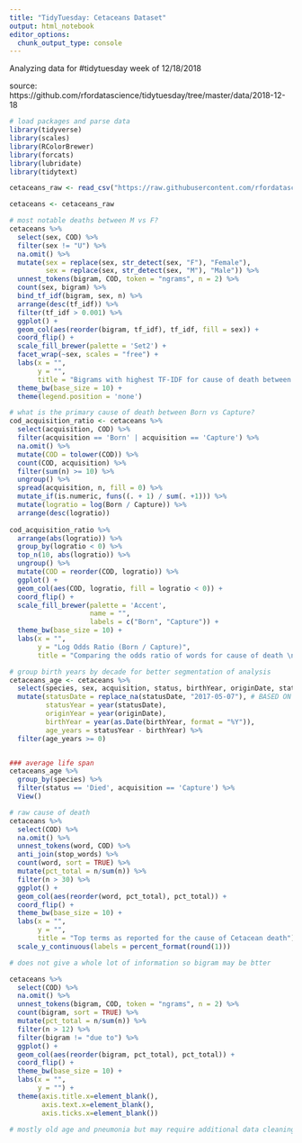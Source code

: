 ```yaml
---
title: "TidyTuesday: Cetaceans Dataset"
output: html_notebook
editor_options: 
  chunk_output_type: console
---
```


Analyzing data for #tidytuesday week of 12/18/2018

source: https://github.com/rfordatascience/tidytuesday/tree/master/data/2018-12-18

```r
# load packages and parse data
library(tidyverse)
library(scales)
library(RColorBrewer)
library(forcats)
library(lubridate)
library(tidytext)

cetaceans_raw <- read_csv("https://raw.githubusercontent.com/rfordatascience/tidytuesday/master/data/2018-12-18/allCetaceanData.csv")

cetaceans <- cetaceans_raw
```



```r
# most notable deaths between M vs F?
cetaceans %>% 
  select(sex, COD) %>%
  filter(sex != "U") %>%
  na.omit() %>%
  mutate(sex = replace(sex, str_detect(sex, "F"), "Female"), 
         sex = replace(sex, str_detect(sex, "M"), "Male")) %>%
  unnest_tokens(bigram, COD, token = "ngrams", n = 2) %>%
  count(sex, bigram) %>%
  bind_tf_idf(bigram, sex, n) %>%
  arrange(desc(tf_idf)) %>%
  filter(tf_idf > 0.001) %>%
  ggplot() +
  geom_col(aes(reorder(bigram, tf_idf), tf_idf, fill = sex)) +
  coord_flip() +
  scale_fill_brewer(palette = 'Set2') +
  facet_wrap(~sex, scales = "free") +
  labs(x = "",
       y = "",
       title = "Bigrams with highest TF-IDF for cause of death between Female and Male Cetacean (reported)") +
  theme_bw(base_size = 10) +
  theme(legend.position = 'none')

```



```r
# what is the primary cause of death between Born vs Capture?
cod_acquisition_ratio <- cetaceans %>%
  select(acquisition, COD) %>%
  filter(acquisition == 'Born' | acquisition == 'Capture') %>%
  na.omit() %>%
  mutate(COD = tolower(COD)) %>%
  count(COD, acquisition) %>%
  filter(sum(n) >= 10) %>%
  ungroup() %>%
  spread(acquisition, n, fill = 0) %>%
  mutate_if(is.numeric, funs((. + 1) / sum(. +1))) %>%
  mutate(logratio = log(Born / Capture)) %>%
  arrange(desc(logratio))
  
cod_acquisition_ratio %>%
  arrange(abs(logratio)) %>%
  group_by(logratio < 0) %>%
  top_n(10, abs(logratio)) %>%
  ungroup() %>%
  mutate(COD = reorder(COD, logratio)) %>%
  ggplot() +
  geom_col(aes(COD, logratio, fill = logratio < 0)) +
  coord_flip() +
  scale_fill_brewer(palette = 'Accent',
                    name = "", 
                    labels = c("Born", "Capture")) +
  theme_bw(base_size = 10) +
  labs(x = "",
       y = "Log Odds Ratio (Born / Capture)",
       title = "Comparing the odds ratio of words for cause of death \n  between Cetacean's captured from the ocean or born in captivity (reported)")

```





```r
# group birth years by decade for better segmentation of analysis
cetaceans_age <- cetaceans %>% 
  select(species, sex, acquisition, status, birthYear, originDate, statusDate) %>% 
  mutate(statusDate = replace_na(statusDate, "2017-05-07"), # BASED ON DATA DICTIONARY
         statusYear = year(statusDate),
         originYear = year(originDate),
         birthYear = year(as.Date(birthYear, format = "%Y")),
         age_years = statusYear - birthYear) %>%
  filter(age_years >= 0)


### average life span
cetaceans_age %>% 
  group_by(species) %>% 
  filter(status == 'Died', acquisition == 'Capture') %>% 
  View()

```




```r
# raw cause of death
cetaceans %>% 
  select(COD) %>%
  na.omit() %>%
  unnest_tokens(word, COD) %>%
  anti_join(stop_words) %>%
  count(word, sort = TRUE) %>%
  mutate(pct_total = n/sum(n)) %>%
  filter(n > 30) %>%
  ggplot() + 
  geom_col(aes(reorder(word, pct_total), pct_total)) +
  coord_flip() +
  theme_bw(base_size = 10) +
  labs(x = "",
       y = "",
       title = "Top terms as reported for the cause of Cetacean death") +
  scale_y_continuous(labels = percent_format(round(1)))

# does not give a whole lot of information so bigram may be btter

cetaceans %>% 
  select(COD) %>%
  na.omit() %>%
  unnest_tokens(bigram, COD, token = "ngrams", n = 2) %>%
  count(bigram, sort = TRUE) %>%
  mutate(pct_total = n/sum(n)) %>%
  filter(n > 12) %>%
  filter(bigram != "due to") %>%
  ggplot() + 
  geom_col(aes(reorder(bigram, pct_total), pct_total)) + 
  coord_flip() + 
  theme_bw(base_size = 10) +
  labs(x = "",
       y = "") +
  theme(axis.title.x=element_blank(),
        axis.text.x=element_blank(),
        axis.ticks.x=element_blank())

# mostly old age and pneumonia but may require additional data cleaning

```

